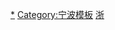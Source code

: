 <div style="position: relative; font-size: smaller" class="center">
{{Image label begin|image=Administrative Division Ningbo.svg|width={{{1|500}}}|link=}}
{{Image label|x=1150|y=1180|scale={{{1|500}}}/2160|text=[[鄞州区|<span style="color: black;">'''鄞州区'''</span>]]}}
{{Image label|x=700|y=1075|scale={{{1|500}}}/2160|text=[[海曙区|<span style="color: black;">'''海曙区'''</span>]]}}
{{Image label|x=910|y=880|scale={{{1|500}}}/2160|text=[[江北区 (宁波市)|<span style="color: black;font-size:smaller;">'''江北区'''</span>]]}}
{{Image label|x=1460|y=1030|scale={{{1|500}}}/2160|text=[[北仑区|<span style="color: black;">'''北仑区'''</span>]]}}
{{Image label|x=1070|y=790|scale={{{1|500}}}/2160|text=[[镇海区 (宁波市)|<span style="color: black;font-size:smaller;">'''镇海区'''</span>]]}}
{{Image label|x=730|y=1440|scale={{{1|500}}}/2160|text=[[奉化区|<span style="color: black;">'''奉化区'''</span>]]}}
{{Image label|x=1490|y=1840|scale={{{1|500}}}/2160|text={{vtext|[[象山县|<span style="color: black;">'''象山县'''</span>]]}}}}
{{Image label|x=840|y=1960|scale={{{1|500}}}/2160|text=[[宁海县 (浙江省)|<span style="color: black;">'''宁海县'''</span>]]}}
{{Image label|x=440|y=800|scale={{{1|500}}}/2160|text=[[余姚市|<span style="color: black;">'''余姚市'''</span>]]}}
{{Image label|x=650|y=440|scale={{{1|500}}}/2160|text=[[慈溪市|<span style="color: black;">'''慈溪市'''</span>]]}}
</div>
<noinclude>

[[Category:宁波行政区划|*]]
[[Category:宁波模板]]
[[Category:中华人民共和国地级行政区划图|浙]]
</noinclude>